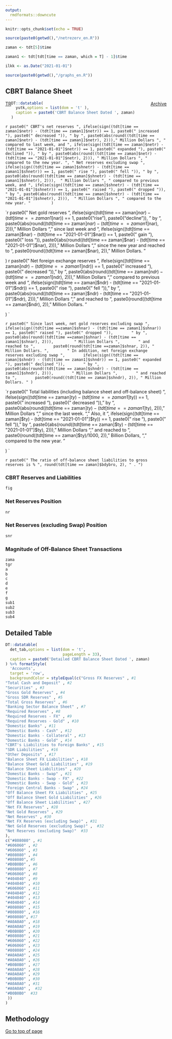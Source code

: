 ```yaml
---
output: 
  rmdformats::downcute
---
```


```r

knitr::opts_chunk$set(echo = TRUE)

source(paste0(getwd(),"/netrezerv_en.R"))

zaman <- tdt[5]$time

zaman1 <- tdt[tdt[time == zaman, which = T] - 1]$time

ilkk <- as.Date("2021-01-01")

source(paste0(getwd(),"/graphs_en.R"))

```


## CBRT Balance Sheet

<div style="float: left;"><a href=TCMB_TR_2021-03-12.html>TR</a></div>
<div style="float: right;"><a href=arsiv.html>Archive</a></div>

```r
DT::datatable(
  yutk,options = list(dom = 't' ), 
  caption = paste0('CBRT Balance Sheet Dated ', zaman)
)
```


`r paste0(" CBRT's net reserves ",
ifelse(sign((tdt[time == zaman]$netr) - (tdt[time == zaman1]$netr)) == 1, paste0(" increased "), paste0(" decreased ")),
" by ",
paste0(abs(round((tdt[time == zaman]$netr) - (tdt[time == zaman1]$netr), 2)))," Million Dollars ",
" compared to last week, and ",
ifelse(sign((tdt[time == zaman]$netr) - (tdt[time == "2021-01-01"]$netr)) == 1, paste0(" expanded "), paste0(" declined ")),
" by ",
paste0(abs(round((tdt[time == zaman]$netr) - (tdt[time == "2021-01-01"]$netr), 2))),
" Million Dollars ",
" compared to the new year. ",
" Net reserves excluding swap ",
ifelse(sign((tdt[time == zaman]$shnetr) - (tdt[time == zaman1]$shnetr)) == 1, paste0(" rise "), paste0(" fell ")),
" by ",
paste0(abs(round((tdt[time == zaman]$shnetr) - (tdt[time == zaman1]$shnetr), 2))), 
" Million Dollars ",
" compared to previous week, and ",
ifelse(sign((tdt[time == zaman]$shnetr) - (tdt[time == "2021-01-01"]$shnetr)) == 1, paste0(" raised "), paste0(" dropped ")),
" by ",
paste0(abs(round((tdt[time == zaman]$shnetr) - (tdt[time == "2021-01-01"]$shnetr), 2))), 
" Million Dollars ",
" compared to the new year. " 
       ) `
       
`r paste0(" Net gold reserves ",
       ifelse(sign((tdt[time == zaman]$nar) - (tdt[time == zaman1]$nar)) == 1, paste0("rise"), paste0("decline")),
       " by ",
       paste0(abs(round((tdt[time == zaman]$nar) - (tdt[time == zaman1]$nar), 2))), 
       " Million Dollars ",
       " since last week and ",
       ifelse(sign((tdt[time == zaman]$nar) - (tdt[time == "2021-01-01"]$nar)) == 1, paste0(" gain "), paste0(" loss ")),
       paste0(abs(round((tdt[time == zaman]$nar) - (tdt[time == "2021-01-01"]$nar), 2))), 
       " Million Dollars ",
       " since the new year and reached to ",
       paste0(round((tdt[time == zaman]$nar), 2)), " Million Dollars. "
       
) `
`r paste0(" Net foreign exchange reserves ",
       ifelse(sign((tdt[time == zaman]$ndr) - (tdt[time == zaman1]$ndr)) == 1, paste0(" increased "), paste0(" decreased ")),
       " by ",
       paste0(abs(round((tdt[time == zaman]$ndr) - (tdt[time == zaman1]$ndr), 2))), 
       " Million Dollars ",
       " compared to previous week and ",
       ifelse(sign((tdt[time == zaman]$ndr) - (tdt[time == "2021-01-01"]$ndr)) == 1, paste0(" rise "), paste0(" fell ")),
       " by ",
       paste0(abs(round((tdt[time == zaman]$ndr) - (tdt[time == "2021-01-01"]$ndr), 2))), 
       " Million Dollars ",
       " and reached to ",
       paste0(round((tdt[time == zaman]$ndr), 2)), " Million Dollars. "
       
) `

`r paste0(" Since last week, net gold reserves excluding swap ",
       ifelse(sign((tdt[time ==zaman]$shnar) - (tdt[time == zaman1]$shnar)) == 1, paste0(" raised "), paste0(" dropped ")),
       " by ",
       paste0(abs(round((tdt[time ==zaman]$shnar) - (tdt[time == zaman1]$shnar), 2))), 
       " Million Dollars ",
       " and reached to ",
       paste0(round(tdt[time ==zaman]$shnar, 2)), " Million Dollars. ",
       " In addition, net foreign exchange reserves excluding swap ",
       ifelse(sign((tdt[time == zaman]$shndr) - (tdt[time == zaman1]$shndr)) == 1, paste0(" expanded "), paste0(" declined ")),
       " by ",
       paste0(abs(round((tdt[time == zaman]$shndr) - (tdt[time == zaman1]$shndr), 2))),
       " Million Dollars ",
       " and reached to ",
       paste0(round((tdt[time == zaman]$shndr), 2)), " Million Dollars. "
) `

`r paste0(" Total liabilities (including balance sheet and off-balance sheet) ",
       ifelse(sign((tdt[time == zaman]$ty) - (tdt[time == zaman1]$ty)) == 1, paste0(" increased "), paste0(" decreased ")),
       " by ",
       paste0(abs(round((tdt[time == zaman]$ty) - (tdt[time == zaman1]$ty), 2))), 
       " Million Dollars ",
       " since the last week. ",
       " Also, it ",
       ifelse(sign((tdt[time == zaman]$ty) - (tdt[time == "2021-01-01"]$ty)) == 1, paste0(" rise "), paste0(" fell ")),
       " by ",
       paste0(abs(round((tdt[time == zaman]$ty) - (tdt[time == "2021-01-01"]$ty), 2))), 
       " Million Dollars ",
       " and reached to ",
       paste0(round((tdt[time == zaman]$ty)/1000, 2)), " Billion Dollars, ",
       " compared to the new year. "
       
) `

`r paste0(" The ratio of off-balance sheet liabilities to gross reserves is % ", round(tdt[time == zaman]$bdybro, 2), " . ")`

### CBRT Reserves and Liabilities

```r
fig
```

### Net Reserves Position

```r
nr
```

### Net Reserves (excluding Swap) Position

```r
snr
```


### Magnitude of Off-Balance Sheet Transactions

```r
zama
tgr
a
b
c
d
e
f
g
sub1
sub2
sub3
sub4
```

## Detailed Table

```r
DT::datatable(
  det_tab,options = list(dom = 't',
                         pageLength = 33), 
  caption = paste0('Detailed CBRT Balance Sheet Dated ', zaman)
) %>% formatStyle(
  'Accounts',
  target = 'row',
  backgroundColor = styleEqual(c("Gross FX Reserves" , #1
"Total Cash and Deposit" , #2
"Securities" , #3
"Gross Gold Reserves" , #4
"Gross SDR Reserves" , #5
"Total Gross Reserves" , #6 
"Banking Sector Balance Sheet" , #7
"Required Reserves" , #8
"Required Reserves - FX" , #9
"Required Reserves - Gold" , #10
"Domestic Banks" , #11
"Domestic Banks - Cash" , #12
"Domestic Banks - Collateral" , #13
"Domestic Banks - Gold" , #14
"CBRT's Liabilities to Foreign Banks" , #15
"SDR Liabilities" , #16
"Other Deposits" , #17
"Balance Sheet FX Liabilities" , #18
"Balance Sheet Gold Liabilities" , #19
"Balance Sheet Liabilities" , #20
"Domestic Banks - Swap" , #21
"Domestic Banks - Swap - FX" , #22
"Domestic Banks - Swap - Gold" , #23
"Foreign Central Banks - Swap" , #24
"Off Balance Sheet FX Liabilities" , #25
"Off Balance Sheet Gold Liabilities" , #26
"Off Balance Sheet Liabilities" , #27
"Net FX Reserves" , #28
"Net Gold Reserves" , #29
"Net Reserves" , #30
"Net FX Reserves (excluding Swap)" , #31
"Net Gold Reserves (excluding Swap)" ,  #32
"Net Reserves (excluding Swap)"  #33
), 
c("#808080" , #1
"#606060" , #2
"#606060" , #3
"#808080" , #4
"#808080", #5
"#B0B0B0" , #6 
"#808080" , #7
"#606060" , #8
"#404040" , #9
"#404040" , #10
"#606060" , #11
"#404040" , #12
"#404040" , #13
"#404040" , #14
"#808080" , #15
"#808080" , #16
"#808080", #17
"#A0A0A0" , #18
"#A0A0A0" , #19
"#B0B0B0" , #20
"#808080" , #21
"#606060" , #22
"#606060" , #23
"#808080" , #24
"#A0A0A0" , #25
"#A0A0A0" , #26
"#B0B0B0" , #27
"#A0A0A0" , #28
"#A0A0A0" , #29
"#B0B0B0" , #30
"#A0A0A0" , #31
"#A0A0A0" ,  #32
"#B0B0B0"  #33
 ))
)
```

## Methodology


<a href="#">Go to top of page</a>
